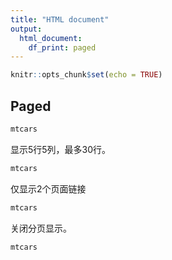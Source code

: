 ```yaml
---
title: "HTML document"
output: 
  html_document:
    df_print: paged
---
```


```r
knitr::opts_chunk$set(echo = TRUE)
```

## Paged

```r
mtcars
```

显示5行5列，最多30行。

```r
mtcars
```

仅显示2个页面链接

```r
mtcars
```

关闭分页显示。

```r
mtcars
```

